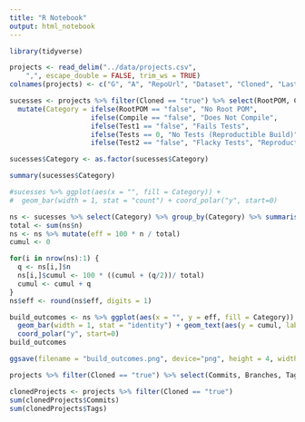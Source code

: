 ```yaml
---
title: "R Notebook"
output: html_notebook
---
```


```r
library(tidyverse)
```

```r
projects <- read_delim("../data/projects.csv", 
    ",", escape_double = FALSE, trim_ws = TRUE)
colnames(projects) <- c("G", "A", "RepoUrl", "Dataset", "Cloned", "LastCommitDate", "Commits", "Branches", "Tags", "Committers", "CommitID", "RootPOM", "Compile", "Test1", "Tests", "Test2")
```


```r

sucesses <- projects %>% filter(Cloned == "true") %>% select(RootPOM, Compile, Test1, Tests, Test2) %>%
  mutate(Category = ifelse(RootPOM == "false", "No Root POM", 
                    ifelse(Compile == "false", "Does Not Compile",
                    ifelse(Test1 == "false", "Fails Tests",
                    ifelse(Tests == 0, "No Tests (Reproductible Build)",
                    ifelse(Test2 == "false", "Flacky Tests", "Reproductible Build"))))))

sucesses$Category <- as.factor(sucesses$Category)

summary(sucesses$Category)
```

```r
#sucesses %>% ggplot(aes(x = "", fill = Category)) + 
#  geom_bar(width = 1, stat = "count") + coord_polar("y", start=0)

ns <- sucesses %>% select(Category) %>% group_by(Category) %>% summarise(n = n()) %>% mutate(cumul = 0)
total <- sum(ns$n)
ns <- ns %>% mutate(eff = 100 * n / total)
cumul <- 0

for(i in nrow(ns):1) {
  q <- ns[i,]$n
  ns[i,]$cumul <- 100 * ((cumul + (q/2))/ total)
  cumul <- cumul + q
}
ns$eff <- round(ns$eff, digits = 1)

build_outcomes <- ns %>% ggplot(aes(x = "", y = eff, fill = Category)) + 
  geom_bar(width = 1, stat = "identity") + geom_text(aes(y = cumul, label = paste(eff, "%"))) + theme_void() + 
  coord_polar("y", start=0)
build_outcomes

ggsave(filename = "build_outcomes.png", device="png", height = 4, width = 6,  units = c("in"))
```

```r
projects %>% filter(Cloned == "true") %>% select(Commits, Branches, Tags, Committers) %>% summary()

clonedProjects <- projects %>% filter(Cloned == "true")
sum(clonedProjects$Commits)
sum(clonedProjects$Tags)

```
